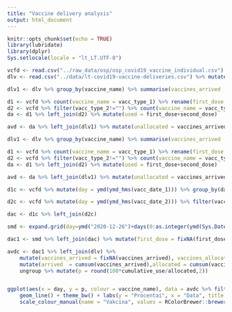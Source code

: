 ```yaml
---
title: "Vaccine delivery analysis"
output: html_document
---
```


```r
knitr::opts_chunk$set(echo = TRUE)
library(lubridate)
library(dplyr)
Sys.setlocale(locale = "lt_LT.UTF-8")
```

```r

vcfd <- read.csv("../raw_data/osp/osp_covid19_vaccine_individual.csv") 
dlv <- read.csv("../data/lt-covid19-vaccine-deliveries.csv") %>% mutate(day = ymd(day))
```

```r
dlv1 <- dlv %>% group_by(vaccine_name) %>% summarise(vaccines_arrived  = sum(vaccines_arrived, na.rm = TRUE), vaccines_allocated = sum(vaccines_allocated, na.rm = TRUE))

d1 <- vcfd %>% count(vaccine_name = vacc_type_1) %>% rename(first_dose = n)
d2 <- vcfd %>% filter(vacc_type_2!="") %>% count(vaccine_name = vacc_type_2) %>% rename(second_dose = n)
da <- d1 %>% left_join(d2) %>% mutate(used = first_dose+second_dose)

avd <- da %>% left_join(dlv1) %>% mutate(unallocated = vaccines_arrived- vaccines_allocated, unused = vaccines_allocated - used, p = round(100*unused/vaccines_allocated,2))

```

```r
dlv1 <- dlv %>% group_by(vaccine_name) %>% summarise(vaccines_arrived  = sum(vaccines_arrived, na.rm = TRUE), vaccines_allocated = sum(vaccines_allocated, na.rm = TRUE))

d1 <- vcfd %>% count(vaccine_name = vacc_type_1) %>% rename(first_dose = n)
d2 <- vcfd %>% filter(vacc_type_2!="") %>% count(vaccine_name = vacc_type_2) %>% rename(second_dose = n)
da <- d1 %>% left_join(d2) %>% mutate(used = first_dose+second_dose)

avd <- da %>% left_join(dlv1) %>% mutate(unallocated = vaccines_arrived- vaccines_allocated, unused = vaccines_allocated - used, p = round(100*unused/vaccines_allocated,2))

```

```r

d1c <- vcfd %>% mutate(day = ymd(ymd_hms(vacc_date_1))) %>% group_by(day,vaccine_name = vacc_type_1) %>% summarise(first_dose = n())

d2c <- vcfd %>% mutate(day = ymd(ymd_hms(vacc_date_2))) %>% filter(vacc_type_2!="") %>% count(day, vaccine_name = vacc_type_2) %>% rename(second_dose = n)

dac <- d1c %>% left_join(d2c) 

smd <- expand.grid(day=ymd("2020-12-26")+days(0:as.integer(ymd(Sys.Date())-ymd("2020-12-26"))), vaccine_name = unique(dac$vaccine_name))

dac1 <- smd %>% left_join(dac) %>% mutate(first_dose = fixNA(first_dose),second_dose = fixNA(second_dose)) %>% mutate(used = first_dose+second_dose) %>% ungroup %>% group_by(vaccine_name) %>% mutate(cumulative_use = cumsum(used)) %>% ungroup

avdc <- dac1 %>% left_join(dlv) %>% 
    mutate(vaccines_arrived = fixNA(vaccines_arrived), vaccines_allocated = fixNA(vaccines_allocated)) %>% group_by(vaccine_name) %>% 
    mutate(arrived  = cumsum(vaccines_arrived),allocated = cumsum(vaccines_arrived)) %>% 
    ungroup %>% mutate(p = round(100*cumulative_use/allocated,2))



```

```r

ggplot(aes(x = day, y = p, colour = vaccine_name), data = avdc %>% filter(p<Inf)) + 
    geom_line() + theme_bw() + labs(y = "Procentai", x = "Data", title = "Vakcinų sunaudojimo procentas Lietuvoje")+
    scale_colour_manual(name = "Vakcina", values = RColorBrewer::brewer.pal(3, "Set1"))
```
